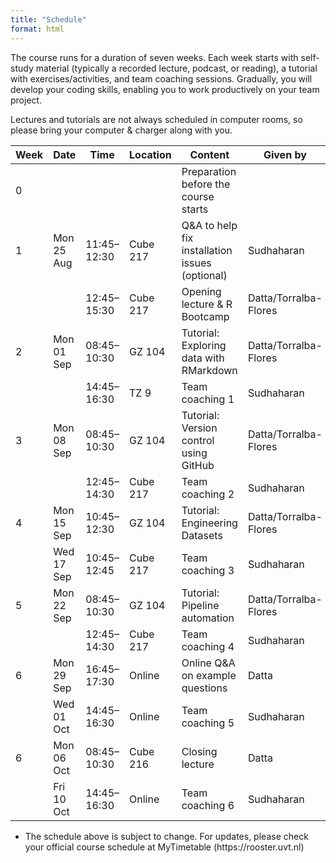 ```yaml
---
title: "Schedule"
format: html
---
```



The course runs for a duration of seven weeks. Each week starts with self-study material (typically a recorded lecture, podcast, or reading), a tutorial with exercises/activities, and team coaching sessions. Gradually, you will develop your coding skills, enabling you to work productively on your team project.


::: {.callout-note title="Please bring your laptop to class."}
Lectures and tutorials are not always scheduled in computer rooms, so please bring your computer & charger along with you.
:::

| Week  | Date         | Time           | Location   | Content                                      | Given by           |
|-------|--------------|----------------|------------|----------------------------------------------| -------------------|
| 0     |              |                |            | Preparation before the course starts
| 1     | Mon 25 Aug   | 11:45–12:30    | Cube 217   | Q&A to help fix installation issues (optional) | Sudhaharan |             
|       |              | 12:45–15:30    | Cube 217   | Opening lecture & R Bootcamp                 | Datta/Torralba-Flores |
| 2     | Mon 01 Sep   | 08:45–10:30    | GZ 104     | Tutorial: Exploring data with RMarkdown      | Datta/Torralba-Flores |
|       |              | 14:45–16:30    | TZ 9       | Team coaching 1                              | Sudhaharan |
| 3     | Mon 08 Sep   | 08:45–10:30    | GZ 104     | Tutorial: Version control using GitHub       | Datta/Torralba-Flores |
|       |              | 12:45–14:30    | Cube 217   | Team coaching 2                              | Sudhaharan |
| 4     | Mon 15 Sep   | 10:45–12:30    | GZ 104     | Tutorial: Engineering Datasets               | Datta/Torralba-Flores |
|       | Wed 17 Sep   | 10:45–12:45    | Cube 217   | Team coaching 3                              | Sudhaharan |
| 5     | Mon 22 Sep   | 08:45–10:30    | GZ 104     | Tutorial: Pipeline automation                | Datta/Torralba-Flores |
|       |              | 12:45–14:30    | Cube 217   | Team coaching 4                              | Sudhaharan |
| 6     | Mon 29 Sep   | 16:45–17:30    | Online     | Online Q&A on example questions              | Datta |
|       | Wed 01 Oct   | 14:45–16:30    | Online     | Team coaching 5                              | Sudhaharan |
| 6     | Mon 06 Oct   | 08:45–10:30    | Cube 216   | Closing lecture                              | Datta |
|       | Fri 10 Oct   | 14:45–16:30    | Online     | Team coaching 6                              | Sudhaharan |

<!--| |  | 10.45-12:30 | On-campus | Guest lecture: SQL & Big Query by [Springbok Agency](https://springbokagency.com)-->

::: {.callout-note title="Check official Tilburg's Scheduling Information regularly"}
- The schedule above is subject to change. For updates, please check your official course schedule at MyTimetable (https://rooster.uvt.nl)
:::

<!--

::: {.callout-note title="Enrollment Information for Students *Not* Part of the Marketing Analytics Program"}

__Tips__

- Login credentials for the live streams will be made available on the *Canvas page of this course for students from Tilburg University*, and via email to remaining students.
- If recordings are made, you will find them on the Canvas page of the course, shared with students enrolled at Tilburg University. Some videos may also be posted on Hannes' YouTube channel. [Subscribe to it now](http://www.youtube.com/c/hannesdatta?sub_confirmation=1) to stay up-to-date!
- If code is shared, you will typically find it on [Hannes' GitHub Gists](https://gist.github.com/hannesdatta).
:::
-->
<!--
{{< hint info >}}
__Links to recordings__

- [Open Science Boost - Hannes' playlist with videos on how to boost research efficiency](https://www.youtube.com/playlist?list=PLdDbyJQwReWgG0JCkRFmg4o-Wo8WvSB4r)
- We're continuously adding new content to [Tilburg Science Hub](https://tilburgsciencehub.com), so bookmark the page and check for updates frequently!
- Recorded sessions from previous editions of the course
  - Three sessions with student teams during the first project week: https://youtu.be/CLpBwDTL5Xg
  - Background information on why not to version your data, and how to efficiently collaborate using GitHub Issues and the project board: https://youtu.be/pe-Zzu8s0So

{{< /hint >}}
-->